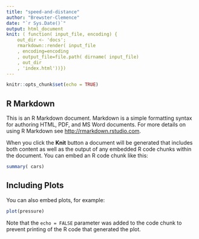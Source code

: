 ```yaml
---
title: "speed-and-distance"
author: "Brewster-Clemence"
date: "`r Sys.Date()`"
output: html_document
knit: ( function( input_file, encoding) {
    out_dir <- 'docs';
    rmarkdown::render( input_file
    , encoding=encoding
    , output_file=file.path( dirname( input_file)
    , out_dir
    , 'index.html'))})
---
```


```r
knitr::opts_chunk$set(echo = TRUE)
```

## R Markdown

This is an R Markdown document. Markdown is a simple formatting syntax for authoring HTML, PDF, and MS Word documents. For more details on using R Markdown see <http://rmarkdown.rstudio.com>.

When you click the **Knit** button a document will be generated that includes both content as well as the output of any embedded R code chunks within the document. You can embed an R code chunk like this:

```r
summary( cars)
```

## Including Plots

You can also embed plots, for example:

```r
plot(pressure)
```

Note that the `echo = FALSE` parameter was added to the code chunk to prevent printing of the R code that generated the plot.

